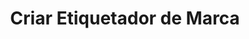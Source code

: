 ---
title: "Criar Etiquetador de Marca"
api: "POST https://regis.app.byefive.com.br/rest/users"
description: "Cria um novo usuário etiquetador vinculado a uma marca específica"
---